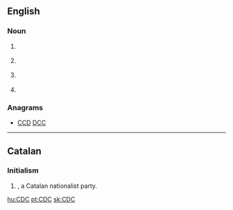 ==English==

===Noun===
{{en-initialism}}

# {{business}} {{initialism of|w:Control Data Corporation|Control Data Corporation}}
# {{computing}} {{initialism of|Connected Device Configuration}}
# {{computing}} {{initialism of|w:Change data capture|change data capture}}
# {{medical|US}} {{initialism of|w:Centers for Disease Control and Prevention|Centers for Disease Control and Prevention}}

===Anagrams===
* [[CCD#English|CCD]] [[DCC#English|DCC]]
----
==Catalan==
{{wikipedia|lang=ca}}
===Initialism===
{{head|ca|initialism}}

# {{politics|lang=ca}} {{w|Convergència Democràtica de Catalunya}}, a Catalan nationalist party.

[[hu:CDC]]
[[pt:CDC]]
[[sk:CDC]]